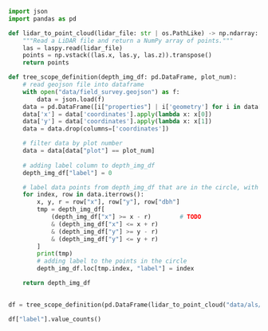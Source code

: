 
```python
import json
import pandas as pd
```

```python


def lidar_to_point_cloud(lidar_file: str | os.PathLike) -> np.ndarray:
    """Read a LiDAR file and return a NumPy array of points."""
    las = laspy.read(lidar_file)
    points = np.vstack((las.x, las.y, las.z)).transpose()
    return points

def tree_scope_definition(depth_img_df: pd.DataFrame, plot_num):
    # read geojson file into dataframe
    with open("data/field_survey.geojson") as f:
        data = json.load(f)
    data = pd.DataFrame([i["properties"] | i['geometry'] for i in data["features"]])
    data['x'] = data['coordinates'].apply(lambda x: x[0])
    data['y'] = data['coordinates'].apply(lambda x: x[1])
    data = data.drop(columns=['coordinates'])

    # filter data by plot number
    data = data[data["plot"] == plot_num]
    
    # adding label column to depth_img_df
    depth_img_df["label"] = 0

    # label data points from depth_img_df that are in the circle, with the center of x, y and radius of dbh from data
    for index, row in data.iterrows():
        x, y, r = row["x"], row["y"], row["dbh"]
        tmp = depth_img_df[
            (depth_img_df["x"] >= x - r)        # TODO
            & (depth_img_df["x"] <= x + r)
            & (depth_img_df["y"] >= y - r)
            & (depth_img_df["y"] <= y + r)
        ]
        print(tmp)
        # adding label to the points in the circle
        depth_img_df.loc[tmp.index, "label"] = index

    return depth_img_df
        

df = tree_scope_definition(pd.DataFrame(lidar_to_point_cloud("data/als/plot_01.las"), columns=["x", "y", "z"]), 1)

df["label"].value_counts()
```